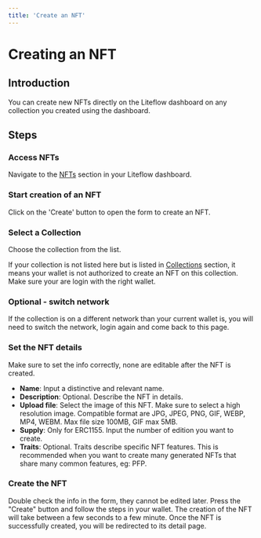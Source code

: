 ```yaml
---
title: 'Create an NFT'
---
```



# Creating an NFT

## Introduction

You can create new NFTs directly on the Liteflow dashboard on any collection you created using the dashboard.

## Steps

<Steps>

### Access NFTs

Navigate to the [NFTs](https://dashboard.liteflow.com/nfts) section in your Liteflow dashboard.

### Start creation of an NFT

Click on the 'Create' button to open the form to create an NFT.

### Select a Collection

Choose the collection from the list.

If your collection is not listed here but is listed in [Collections](https://dashboard.liteflow.com/collections) section, it means your wallet is not authorized to create an NFT on this collection. Make sure your are login with the right wallet.

### Optional - switch network

If the collection is on a different network than your current wallet is, you will need to switch the network, login again and come back to this page.

### Set the NFT details

Make sure to set the info correctly, none are editable after the NFT is created.

- **Name**: Input a distinctive and relevant name.
- **Description**: Optional. Describe the NFT in details.
- **Upload file**: Select the image of this NFT. Make sure to select a high resolution image. Compatible format are JPG, JPEG, PNG, GIF, WEBP, MP4, WEBM. Max file size 100MB, GIF max 5MB.
- **Supply**: Only for ERC1155. Input the number of edition you want to create.
- **Traits**: Optional. Traits describe specific NFT features. This is recommended when you want to create many generated NFTs that share many common features, eg: PFP.

### Create the NFT

Double check the info in the form, they cannot be edited later.
Press the "Create" button and follow the steps in your wallet.
The creation of the NFT will take between a few seconds to a few minute.
Once the NFT is successfully created, you will be redirected to its detail page.

</Steps>
